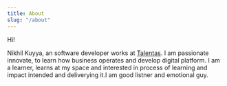 ```yaml
---
title: About
slug: "/about"
---
```


Hi!

Nikhil Kuyya, an software developer works at [Talentas](https://talentas.in). I am passionate innovate, to learn how business operates and develop digital platform. I am a learner, learns at my space and interested in process of learning and impact intended and deliverying it.I am good listner and emotional guy.